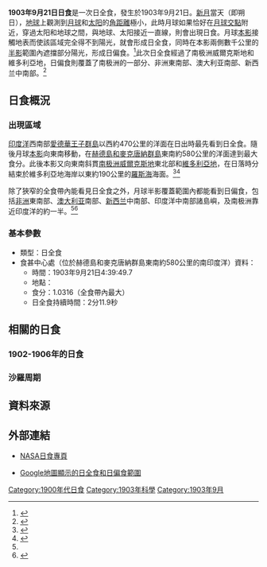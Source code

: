 {{Infobox Solar eclipse
| Year        = 1903
| Month       = 9
| Day         = 21
| Type        = 日全食
| Image       = SE1903Sep21T.png
| Image size  = 200px
| Image intro = 1903年9月21日日全食路徑圖
  <!--   日食資料   -->
| Gamma       = -0.8967
| Mag         = 1.0316
| Saros       = 123
| Saros total = 70
| Saros seq   = 47
  <!--     食甚     -->
| Duration    = 2分11.9秒
| Location    = [[赫德島和麥克唐納群島|赫德島和麥克唐納群島]]東南約580公里的南[[印度洋|印度洋]]
| Coords      = {{coord|57|58.9|S|77|14.9|E}}
| Width       = 240.9公里
  <!--   開始時間   -->
| Partial     = 
| Start type  = 
| Centre      = 
| Greatest    = 4:39:49.7
  <!--     倒數     -->
| hour        = 04
| minute      = 39
| second      = 49
| Duration_s  = 
}}
'''1903年9月21日日食'''是一次日全食，發生於1903年9月21日。[[新月|新月]]當天（即朔日），[[地球|地球]]上觀測到[[月球|月球]]和[[太阳|太阳]]的[[角距離|角距離]]極小，此時月球如果恰好在[[月球交點|月球交點]]附近，穿過太阳和地球之間，與地球、太阳接近一直線，則會出現日食。月球[[本影|本影]]接觸地表而使該區域完全得不到陽光，就會形成日全食，同時在本影兩側數千公里的[[半影|半影]]範圍內遮擋部分陽光，形成日偏食。<ref name="astron">{{cite web|author=樊忠玉|title=日（月）食|url=http://www.astron.ac.cn/bencandy-51-1630-1.htm|publisher=中国天文科普网|accessdate=2016-04-02|archive-date=2014-09-17|archive-url=https://web.archive.org/web/20140917080048/http://www.astron.ac.cn/bencandy-51-1630-1.htm|dead-url=no}}</ref>此次日全食經過了南极洲威爾克斯地和維多利亞地，日偏食則覆蓋了南极洲的一部分、非洲東南部、澳大利亚南部、新西兰中南部。<ref name="NASAGIF">{{cite web|author=Fred Espenak|title=Total Solar Eclipse of 1903 Sep 21|url=http://eclipse.gsfc.nasa.gov/SEplot/SEplot1901/SE1903Sep21T.GIF|publisher=NASA Eclipse Web Site|accessdate=2016-04-02|archive-date=2020-10-20|archive-url=https://web.archive.org/web/20201020041504/https://eclipse.gsfc.nasa.gov/SEplot/SEplot1901/SE1903Sep21T.GIF|dead-url=no}}{{en}}</ref>

== 日食概況 ==
=== 出現區域 ===
[[印度洋|印度洋]]西南部[[愛德華王子群島|愛德華王子群島]]以西約470公里的洋面在日出時最先看到日全食。隨後月球[[本影|本影]]向東南移動，在[[赫德島和麥克唐納群島|赫德島和麥克唐納群島]]東南約580公里的洋面達到最大食分。此後本影又向東南斜貫[[南极洲|南极洲]][[威爾克斯地|威爾克斯地]]東北部和[[維多利亞地|維多利亞地]]，在日落時分結束於維多利亞地海岸以東約190公里的[[羅斯海|羅斯海]]海面。<ref>{{cite web|author=Fred Espenak|title=Total Solar Eclipse of 1903 Sep 21 - Google Maps and Solar Eclipse Paths|url=http://eclipse.gsfc.nasa.gov/SEgoogle/SEgoogle1901/SE1903Sep21Tgoogle.html|publisher=NASA Eclipse Web Site|accessdate=2016-04-02|archive-date=2020-10-23|archive-url=https://web.archive.org/web/20201023034003/https://eclipse.gsfc.nasa.gov/SEgoogle/SEgoogle1901/SE1903Sep21Tgoogle.html|dead-url=no}}{{en}}</ref><ref>{{cite web|author=Xavier M. Jubier|title=Eclipse Totale de Soleil du 21 septembre 1903 - Cartographie Interactive Google (1903 September 21 Total Solar Eclipse - Interactive Google Map)|url=http://xjubier.free.fr/site_pages/solar_eclipses/xSE_GoogleMap3.php?Ecl=+19030921|accessdate=2016-04-02|archive-date=2017-03-27|archive-url=https://web.archive.org/web/20170327153820/http://xjubier.free.fr/site_pages/solar_eclipses/xSE_GoogleMap3.php?Ecl=+19030921|dead-url=no}}{{fr}}{{en}}</ref>

除了狹窄的全食帶內能看見日全食之外，月球半影覆蓋範圍內都能看到日偏食，包括[[非洲|非洲]]東南部、[[澳大利亚|澳大利亚]]南部、[[新西兰|新西兰]]中南部、印度洋中南部諸島嶼，及南极洲靠近印度洋的約一半。<ref name="NASAGIF"/><ref>{{cite web|author=Fred Espenak|title=Catalog of Solar Eclipses (1901 to 2000)|url=http://eclipse.gsfc.nasa.gov/SEcat5/SE1901-2000.html|publisher=NASA Eclipse Web Site|accessdate=2016-04-02|archive-date=2017-12-28|archive-url=https://web.archive.org/web/20171228100215/https://eclipse.gsfc.nasa.gov/SEcat5/SE1901-2000.html|dead-url=no}}{{en}}</ref>

=== 基本參數 ===
{{NoteUTC}}
* 類型：日全食
* 食甚中心處（位於赫德島和麥克唐納群島東南約580公里的南印度洋）資料：
** 時間：1903年9月21日4:39:49.7
** 地點：{{coord|57|58.9|S|77|14.9|E}}
** 食分：1.0316（全食帶內最大）
** 日全食持續時間：2分11.9秒

== 相關的日食 ==
=== 1902-1906年的日食 ===
{{Solar eclipse set 1902-1906}}

=== 沙羅周期 ===
{{Solar Saros series 123}}

== 資料來源 ==
{{reflist}}

== 外部連結 ==
{{日食主題}}
* [http://eclipse.gsfc.nasa.gov/solar.html NASA日食專頁]{{Wayback|url=http://eclipse.gsfc.nasa.gov/solar.html |date=20190108200537 }}{{en}}
{{Solar eclipse NASA reference|1901/SE1903Sep21T}}
* [http://xjubier.free.fr/site_pages/solar_eclipses/xSE_GoogleMap3.php?Ecl=+19030921 Google地圖顯示的日全食和日偏食範圍]{{Wayback|url=http://xjubier.free.fr/site_pages/solar_eclipses/xSE_GoogleMap3.php?Ecl=+19030921 |date=20170327153820 }}{{fr}}{{en}}

{{Solar eclipses
|nature=日全食
|previous=[[1903年3月29日日食|1903年3月29日日食]]
|natureprevious=日環食
|next=[[1904年3月17日日食|1904年3月17日日食]]
|naturenext=日環食
|previoussamenature=[[1901年5月18日日食|1901年5月18日日食]]
|nextsamenature=[[1904年9月9日日食|1904年9月9日日食]]
}}
{{日食}}

[[Category:1900年代日食|Category:1900年代日食]]
[[Category:1903年科學|Category:1903年科學]]
[[Category:1903年9月|Category:1903年9月]]